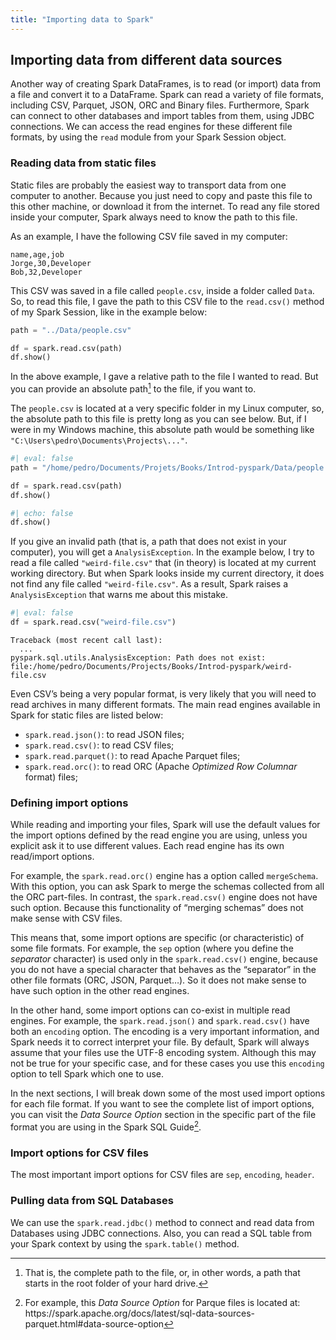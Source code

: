 ```yaml
---
title: "Importing data to Spark"
---
```



## Importing data from different data sources

Another way of creating Spark DataFrames, is to read (or import) data from a file and convert it to a DataFrame. Spark can read a variety of file formats, including CSV, Parquet, JSON, ORC and Binary files. Furthermore, Spark can connect to other databases and import tables from them, using JDBC connections. We can access the read engines for these different file formats, by using the `read` module from your Spark Session object. 

### Reading data from static files

Static files are probably the easiest way to transport data from one computer to another. Because you just need to copy and paste this file to this other machine, or download it from the internet. To read any file stored inside your computer, Spark always need to know the path to this file.

As an example, I have the following CSV file saved in my computer:

```verbatim
name,age,job
Jorge,30,Developer
Bob,32,Developer
```

This CSV was saved in a file called `people.csv`, inside a folder called `Data`. So, to read this file, I gave the path to this CSV file to the `read.csv()` method of my Spark Session, like in the example below:

```python
path = "../Data/people.csv"

df = spark.read.csv(path)
df.show()
```

In the above example, I gave a relative path to the file I wanted to read. But you can provide an absolute path^[That is, the complete path to the file, or, in other words, a path that starts in the root folder of your hard drive.] to the file, if you want to. 

The `people.csv` is located at a very specific folder in my Linux computer, so, the absolute path to this file is pretty long as you can see below. But, if I were in my Windows machine, this absolute path would be something like `"C:\Users\pedro\Documents\Projects\..."`.

```python
#| eval: false
path = "/home/pedro/Documents/Projets/Books/Introd-pyspark/Data/people.csv"

df = spark.read.csv(path)
df.show()
```

```python
#| echo: false
df.show()
```

If you give an invalid path (that is, a path that does not exist in your computer), you will get a `AnalysisException`. In the example below, I try to read a file called `"weird-file.csv"` that (in theory) is located at my current working directory. But when Spark looks inside my current directory, it does not find any file called `"weird-file.csv"`. As a result, Spark raises a `AnalysisException` that warns me about this mistake.


```python
#| eval: false
df = spark.read.csv("weird-file.csv")
```

```verbatim
Traceback (most recent call last):
  ...
pyspark.sql.utils.AnalysisException: Path does not exist: file:/home/pedro/Documents/Projects/Books/Introd-pyspark/weird-file.csv
```

Even CSV's being a very popular format, is very likely that you will need to read archives in many different formats. The main read engines available in Spark for static files are listed below:

- `spark.read.json()`: to read JSON files;
- `spark.read.csv()`: to read CSV files;
- `spark.read.parquet()`: to read Apache Parquet files;
- `spark.read.orc()`: to read ORC (Apache *Optimized Row Columnar* format) files;


### Defining import options

While reading and importing your files, Spark will use the default values for the import options defined by the read engine you are using, unless you explicit ask it to use different values. Each read engine has its own read/import options.

For example, the `spark.read.orc()` engine has a option called `mergeSchema`. With this option, you can ask Spark to merge the schemas collected from all the ORC part-files. In contrast, the `spark.read.csv()` engine does not have such option. Because this functionality of "merging schemas" does not make sense with CSV files. 

This means that, some import options are specific (or characteristic) of some file formats. For example, the `sep` option (where you define the *separator* character) is used only in the `spark.read.csv()` engine, because you do not have a special character that behaves as the "separator" in the other file formats (ORC, JSON, Parquet...). So it does not make sense to have such option in the other read engines.

In the other hand, some import options can co-exist in multiple read engines. For example, the `spark.read.json()` and `spark.read.csv()` have both an `encoding` option. The encoding is a very important information, and Spark needs it to correct interpret your file. By default, Spark will always assume that your files use the UTF-8 encoding system. Although this may not be true for your specific case, and for these cases you use this `encoding` option to tell Spark which one to use.

In the next sections, I will break down some of the most used import options for each file format. If you want to see the complete list of import options, you can visit the *Data Source Option* section in the specific part of the file format you are using in the Spark SQL Guide^[For example, this *Data Source Option* for Parque files is located at: https://spark.apache.org/docs/latest/sql-data-sources-parquet.html#data-source-option].

### Import options for CSV files

The most important import options for CSV files are `sep`, `encoding`, `header`.






### Pulling data from SQL Databases

We can use the `spark.read.jdbc()` method to connect and read data from Databases using JDBC connections. Also, you can read a SQL table from your Spark context by using the `spark.table()` method.
